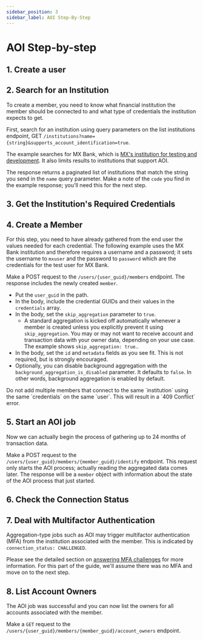```yaml
---
sidebar_position: 3
sidebar_label: AOI Step-By-Step
---
```




# AOI Step-by-step

## 1. Create a user

<CreateUser />

## 2. Search for an Institution

To create a member, you need to know what financial institution the member should be connected to and what type of credentials the institution expects to get.

First, search for an institution using query parameters on the list institutions endpoint, GET `/institutions?name={string}&supports_account_identification=true`.

The example searches for MX Bank, which is [MX's institution for testing and development](xxx). It also limits results to institutions that support AOI.

The response returns a paginated list of institutions that match the string you send in the `name` query parameter. Make a note of the `code` you find in the example response; you'll need this for the next step.

<SearchInstitutions />
<SearchInstitutionsResponse />

## 3. Get the Institution's Required Credentials

<RequiredCredentials />

## 4. Create a Member

For this step, you need to have already gathered from the end user the values needed for each credential. The following example uses the MX Bank institution and therefore requires a username and a password; it sets the username to `mxuser` and the password to `password` which are the credentials for the test user for MX Bank.

Make a POST request to the `/users/{user_guid}/members` endpoint. The response includes the newly created `member`.
  * Put the `user_guid` in the path.
  * In the body, include the credential GUIDs and their values in the `credentials` array.
  * In the body, set the `skip_aggregation` parameter to `true`.
    * A standard aggregation is kicked off automatically whenever a member is created unless you explicitly prevent it using `skip_aggregation`. You may or may not want to receive account and transaction data with your owner data, depending on your use case. The example shows `skip_aggregation: true`..
  * In the body, set the `id` and `metadata` fields as you see fit. This is not required, but is strongly encouraged.
  * Optionally, you can disable background aggregation with the `background_aggregation_is_disabled` parameter. It defaults to `false`. In other words, background aggregation is enabled by default.

<Admonition type="warning">
Do not add multiple members that connect to the same `institution` using the same `credentials` on the same `user`. This will result in a `409 Conflict` error.
</Admonition>

<CreateMember />
<CreateMemberResponse />

## 5. Start an AOI job

Now we can actually begin the process of gathering up to 24 months of transaction data.

Make a POST request to the `/users/{user_guid}/members/{member_guid}/identify` endpoint. This request only starts the AOI process; actually reading the aggregated data comes later. The response will be a `member` object with information about the state of the AOI process that just started.

<Identify />
<IdentifyResponse />

## 6. Check the Connection Status

<CheckStatus job_type="AOI" />

## 7. Deal with Multifactor Authentication

Aggregation-type jobs such as AOI may trigger multifactor authentication (MFA) from the institution associated with the member. This is indicated by `connection_status: CHALLENGED`.

Please see the detailed section on [answering MFA challenges](/products/account_owner_identification/dealing_with_mfa) for more information. For this part of the guide, we'll assume there was no MFA and move on to the next step.

## 8. List Account Owners

The AOI job was successful and you can now list the owners for all accounts associated with the member.

Make a `GET` request to the `/users/{user_guid}/members/{member_guid}/account_owners` endpoint.

<ListAccountOwners />
<ListAccountOwnersResponse />






























